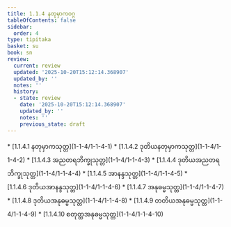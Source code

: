 ```yaml
---
title: 1.1.4 နတုမှာကဝဂ္ဂ
tableOfContents: false
sidebar:
  order: 4
type: tipitaka
basket: su
book: sn
review:
  current: review
  updated: '2025-10-20T15:12:14.368907'
  updated_by: ''
  notes: ''
  history:
  - state: review
    date: '2025-10-20T15:12:14.368907'
    updated_by: ''
    notes: ''
    previous_state: draft
---
```



<DynamicBreadcrumb />


<ReviewStatus review={frontmatter.review} showDetails={true} />

<HypothesisAnnotation frontmatter={frontmatter} />



<TableOfContents book="sn" section="1.1.4">
* [1.1.4.1 နတုမှာကသုတ္တ](1-1-4/1-1-4-1)
* [1.1.4.2 ဒုတိယနတုမှာကသုတ္တ](1-1-4/1-1-4-2)
* [1.1.4.3 အညတရဘိက္ခုသုတ္တ](1-1-4/1-1-4-3)
* [1.1.4.4 ဒုတိယအညတရဘိက္ခုသုတ္တ](1-1-4/1-1-4-4)
* [1.1.4.5 အာနန္ဒသုတ္တ](1-1-4/1-1-4-5)
* [1.1.4.6 ဒုတိယအာနန္ဒသုတ္တ](1-1-4/1-1-4-6)
* [1.1.4.7 အနုဓမ္မသုတ္တ](1-1-4/1-1-4-7)
* [1.1.4.8 ဒုတိယအနုဓမ္မသုတ္တ](1-1-4/1-1-4-8)
* [1.1.4.9 တတိယအနုဓမ္မသုတ္တ](1-1-4/1-1-4-9)
* [1.1.4.10 စတုတ္ထအနုဓမ္မသုတ္တ](1-1-4/1-1-4-10)
</TableOfContents>